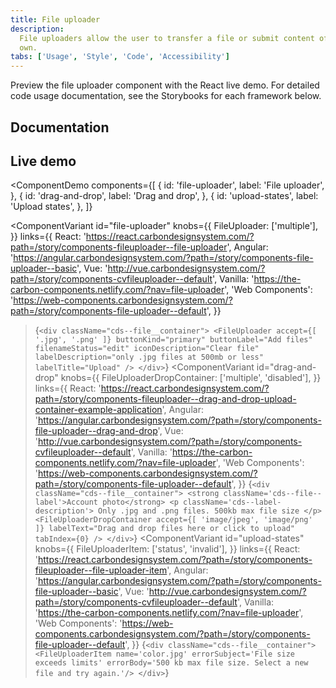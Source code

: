 ```yaml
---
title: File uploader
description:
  File uploaders allow the user to transfer a file or submit content of their
  own.
tabs: ['Usage', 'Style', 'Code', 'Accessibility']
---
```


<PageDescription>

Preview the file uploader component with the React live demo. For detailed code
usage documentation, see the Storybooks for each framework below.

</PageDescription>

## Documentation

<Row className="resource-card-group">
<Column colLg={4} colMd={4} noGutterSm>
  <ResourceCard
    subTitle="React"
    href="https://react.carbondesignsystem.com/?path=/story/components-fileuploader--file-uploader"
    >

<MdxIcon name="react" />

  </ResourceCard>
</Column>
<Column colLg={4} colMd={4} noGutterSm>
  <ResourceCard
      subTitle="Angular (Community)"
      href="https://angular.carbondesignsystem.com/?path=/story/components-file-uploader--basic"
      >

<MdxIcon name="angular" />

  </ResourceCard>
</Column>
<Column colLg={4} colMd={4} noGutterSm>
  <ResourceCard
      subTitle="Vue (Community)"
      href="http://vue.carbondesignsystem.com/?path=/story/components-cvfileuploader--default"
      >

<MdxIcon name="vue" />

  </ResourceCard>
</Column>
<Column colLg={4} colMd={4} noGutterSm>
  <ResourceCard
      subTitle="Web Components (Community)"
      href="https://web-components.carbondesignsystem.com/?path=/story/components-file-uploader--default"
      >

<MdxIcon name="webcomponents" />

  </ResourceCard>
</Column>
</Row>

## Live demo

<!-- prettier-ignore-start -->
<ComponentDemo
  components={[
    {
      id: 'file-uploader',
      label: 'File uploader',
    },
    {
      id: 'drag-and-drop',
      label: 'Drag and drop',
    },
    {
      id: 'upload-states',
      label: 'Upload states',
    },
  ]}
>
  <ComponentVariant
    id="file-uploader"
    knobs={{
      FileUploader: ['multiple'],
    }}
    links={{
      React:
        'https://react.carbondesignsystem.com/?path=/story/components-fileuploader--file-uploader',
      Angular:
        'https://angular.carbondesignsystem.com/?path=/story/components-file-uploader--basic',
      Vue: 'http://vue.carbondesignsystem.com/?path=/story/components-cvfileuploader--default',
      Vanilla: 'https://the-carbon-components.netlify.com/?nav=file-uploader',
      'Web Components':
        'https://web-components.carbondesignsystem.com/?path=/story/components-file-uploader--default',
    }}
  >{`
      <div className="cds--file__container">
        <FileUploader
          accept={[
            '.jpg',
            '.png'
          ]}
          buttonKind="primary"
          buttonLabel="Add files"
          filenameStatus="edit"
          iconDescription="Clear file"
          labelDescription="only .jpg files at 500mb or less"
          labelTitle="Upload"
        />
      </div>
    `}</ComponentVariant>
  <ComponentVariant
    id="drag-and-drop"
    knobs={{
      FileUploaderDropContainer: ['multiple', 'disabled'],
    }}
    links={{
      React:
        'https://react.carbondesignsystem.com/?path=/story/components-fileuploader--drag-and-drop-upload-container-example-application',
      Angular:
        'https://angular.carbondesignsystem.com/?path=/story/components-file-uploader--drag-and-drop',
      Vue: 'http://vue.carbondesignsystem.com/?path=/story/components-cvfileuploader--default',
      Vanilla: 'https://the-carbon-components.netlify.com/?nav=file-uploader',
      'Web Components':
        'https://web-components.carbondesignsystem.com/?path=/story/components-file-uploader--default',
    }}
  >{`
      <div className="cds--file__container">
        <strong className='cds--file--label'>Account photo</strong>
        <p className='cds--label-description'>
          Only .jpg and .png files. 500kb max file size
        </p>
        <FileUploaderDropContainer
          accept={[
            'image/jpeg',
            'image/png'
          ]}
          labelText="Drag and drop files here or click to upload"
          tabIndex={0}
        />
      </div>
    `}</ComponentVariant>
  <ComponentVariant
    id="upload-states"
    knobs={{
      FileUploaderItem: ['status', 'invalid'],
    }}
    links={{
      React:
        'https://react.carbondesignsystem.com/?path=/story/components-fileuploader--file-uploader-item',
      Angular:
        'https://angular.carbondesignsystem.com/?path=/story/components-file-uploader--basic',
      Vue: 'http://vue.carbondesignsystem.com/?path=/story/components-cvfileuploader--default',
      Vanilla: 'https://the-carbon-components.netlify.com/?nav=file-uploader',
      'Web Components':
        'https://web-components.carbondesignsystem.com/?path=/story/components-file-uploader--default',
    }}
  >{`
      <div className="cds--file__container">
        <FileUploaderItem name='color.jpg' errorSubject='File size exceeds limits' errorBody='500 kb max file size. Select a new file and try again.'/>
      </div>
    `}</ComponentVariant>
</ComponentDemo>
<!-- prettier-ignore-end -->
